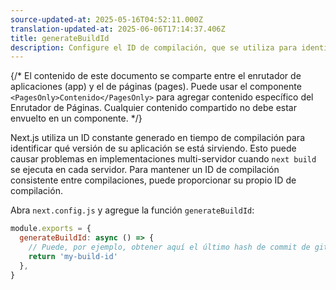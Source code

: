 ```yaml
---
source-updated-at: 2025-05-16T04:52:11.000Z
translation-updated-at: 2025-06-06T17:14:37.406Z
title: generateBuildId
description: Configure el ID de compilación, que se utiliza para identificar la compilación actual en la que se está sirviendo su aplicación.
---
```


{/* El contenido de este documento se comparte entre el enrutador de aplicaciones (app) y el de páginas (pages). Puede usar el componente `<PagesOnly>Contenido</PagesOnly>` para agregar contenido específico del Enrutador de Páginas. Cualquier contenido compartido no debe estar envuelto en un componente. */}

Next.js utiliza un ID constante generado en tiempo de compilación para identificar qué versión de su aplicación se está sirviendo. Esto puede causar problemas en implementaciones multi-servidor cuando `next build` se ejecuta en cada servidor. Para mantener un ID de compilación consistente entre compilaciones, puede proporcionar su propio ID de compilación.

Abra `next.config.js` y agregue la función `generateBuildId`:

```js filename="next.config.js"
module.exports = {
  generateBuildId: async () => {
    // Puede, por ejemplo, obtener aquí el último hash de commit de git
    return 'my-build-id'
  },
}
```